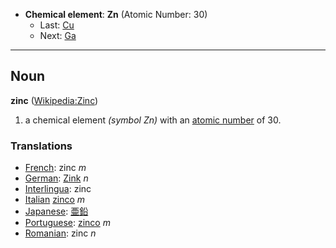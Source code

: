 *'''Chemical element''': '''Zn''' (Atomic Number: 30)
**Last: [[Copper|Cu]]
**Next: [[Gallium|Ga]]
----
== Noun ==
'''zinc''' ([[en:Zinc|Wikipedia:Zinc]])

# a chemical element ''(symbol Zn)'' with an [[atomic number]] of 30.

===Translations===
*[[French]]: zinc ''m''
*[[German]]: [[Zink]] ''n''
*[[Interlingua]]: zinc
*[[Italian]] [[zinco]] ''m''
*[[Japanese]]: [[亜鉛]]
*[[Portuguese]]: [[zinco]] ''m''
*[[Romanian]]: zinc ''n''